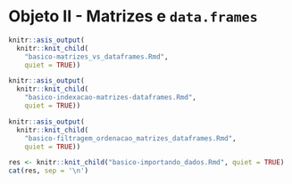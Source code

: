 # Objeto II - Matrizes e `data.frames`

```r
knitr::asis_output(
  knitr::knit_child(
    "basico-matrizes_vs_dataframes.Rmd",
    quiet = TRUE))
```

```r
knitr::asis_output(
  knitr::knit_child(
    "basico-indexacao-matrizes-dataframes.Rmd",
    quiet = TRUE))
```

```r
knitr::asis_output(
  knitr::knit_child(
    "basico-filtragem_ordenacao_matrizes_dataframes.Rmd",
    quiet = TRUE))
```

```r
res <- knitr::knit_child("basico-importando_dados.Rmd", quiet = TRUE)
cat(res, sep = '\n')
```
